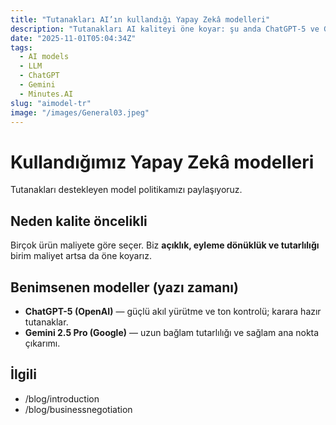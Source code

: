 ```yaml
---
title: "Tutanakları AI’ın kullandığı Yapay Zekâ modelleri"
description: "Tutanakları AI kaliteyi öne koyar: şu anda ChatGPT-5 ve Gemini 2.5 Pro."
date: "2025-11-01T05:04:34Z"
tags:
  - AI models
  - LLM
  - ChatGPT
  - Gemini
  - Minutes.AI
slug: "aimodel-tr"
image: "/images/General03.jpeg"
---
```


# Kullandığımız Yapay Zekâ modelleri

Tutanakları destekleyen model politikamızı paylaşıyoruz.

## Neden kalite öncelikli
Birçok ürün maliyete göre seçer. Biz **açıklık, eyleme dönüklük ve tutarlılığı** birim maliyet artsa da öne koyarız.

## Benimsenen modeller (yazı zamanı)
- **ChatGPT-5 (OpenAI)** — güçlü akıl yürütme ve ton kontrolü; karara hazır tutanaklar.
- **Gemini 2.5 Pro (Google)** — uzun bağlam tutarlılığı ve sağlam ana nokta çıkarımı.

## İlgili
- /blog/introduction
- /blog/businessnegotiation

